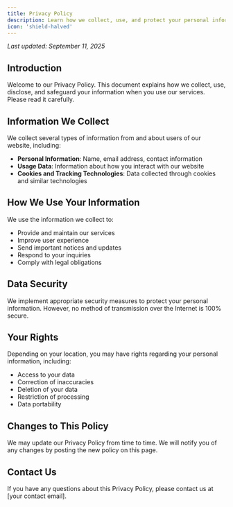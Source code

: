 ```yaml
---
title: Privacy Policy
description: Learn how we collect, use, and protect your personal information
icon: 'shield-halved'
---
```


*Last updated: September 11, 2025*

## Introduction

Welcome to our Privacy Policy. This document explains how we collect, use, disclose, and safeguard your information when you use our services. Please read it carefully.

## Information We Collect

We collect several types of information from and about users of our website, including:

- **Personal Information**: Name, email address, contact information
- **Usage Data**: Information about how you interact with our website
- **Cookies and Tracking Technologies**: Data collected through cookies and similar technologies

## How We Use Your Information

We use the information we collect to:

- Provide and maintain our services
- Improve user experience
- Send important notices and updates
- Respond to your inquiries
- Comply with legal obligations

## Data Security

We implement appropriate security measures to protect your personal information. However, no method of transmission over the Internet is 100% secure.

## Your Rights

Depending on your location, you may have rights regarding your personal information, including:

- Access to your data
- Correction of inaccuracies
- Deletion of your data
- Restriction of processing
- Data portability

## Changes to This Policy

We may update our Privacy Policy from time to time. We will notify you of any changes by posting the new policy on this page.

## Contact Us

If you have any questions about this Privacy Policy, please contact us at [your contact email].
